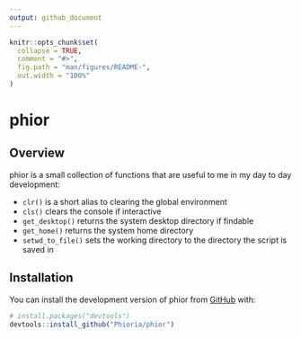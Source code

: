 ```yaml
---
output: github_document
---
```


<!-- README.md is generated from README.Rmd. Please edit that file -->

```r
knitr::opts_chunk$set(
  collapse = TRUE,
  comment = "#>",
  fig.path = "man/figures/README-",
  out.width = "100%"
)
```

# phior

<!-- badges: start -->
<!-- badges: end -->

## Overview

phior is a small collection of functions that are useful to me in my day to day development:

- `clr()` is a short alias to clearing the global environment
- `cls()` clears the console if interactive
- `get_desktop()` returns the system desktop directory if findable
- `get_home()` returns the system home directory
- `setwd_to_file()` sets the working directory to the directory the script is saved in


## Installation

You can install the development version of phior from [GitHub](https://github.com/) with:

``` r
# install.packages("devtools")
devtools::install_github("Phioria/phior")
```
